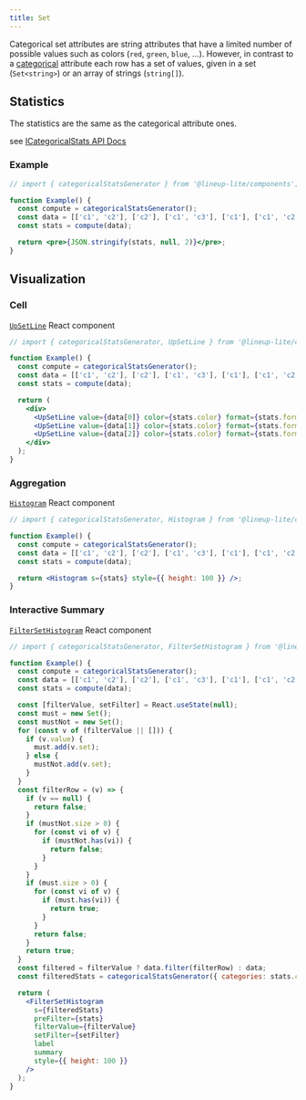 ```yaml
---
title: Set
---
```


Categorical set attributes are string attributes that have a limited number of possible values such as colors (`red`, `green`, `blue`, ...).
However, in contrast to a [categorical](/docs/components/categorical) attribute each row has a set of values, given in a set (`Set<string>`) or an array of strings (`string[]`).

## Statistics

The statistics are the same as the categorical attribute ones.

see [ICategoricalStats API Docs](/api/components/interfaces/icategoricalstats.html)

### Example

```jsx live
// import { categoricalStatsGenerator } from '@lineup-lite/components';

function Example() {
  const compute = categoricalStatsGenerator();
  const data = [['c1', 'c2'], ['c2'], ['c1', 'c3'], ['c1'], ['c1', 'c2', 'c3'], ['c1', 'c2'], ['c1'], ['c2','c3'], ['c3']];
  const stats = compute(data);

  return <pre>{JSON.stringify(stats, null, 2)}</pre>;
}
```

## Visualization

### Cell

[`UpSetLine`](/api/components/modules.html#upsetline) React component

```jsx live
// import { categoricalStatsGenerator, UpSetLine } from '@lineup-lite/components';

function Example() {
  const compute = categoricalStatsGenerator();
  const data = [['c1', 'c2'], ['c2'], ['c1', 'c3'], ['c1'], ['c1', 'c2', 'c3'], ['c1', 'c2'], ['c1'], ['c2','c3'], ['c3']];
  const stats = compute(data);

  return (
    <div>
      <UpSetLine value={data[0]} color={stats.color} format={stats.format} sets={['c1', 'c2', 'c3']} />
      <UpSetLine value={data[1]} color={stats.color} format={stats.format} sets={['c1', 'c2', 'c3']} />
      <UpSetLine value={data[2]} color={stats.color} format={stats.format} sets={['c1', 'c2', 'c3']} />
    </div>
  );
}
```

### Aggregation

[`Histogram`](/api/components/modules.html#histogram) React component

```jsx live
// import { categoricalStatsGenerator, Histogram } from '@lineup-lite/components';

function Example() {
  const compute = categoricalStatsGenerator();
  const data = [['c1', 'c2'], ['c2'], ['c1', 'c3'], ['c1'], ['c1', 'c2', 'c3'], ['c1', 'c2'], ['c1'], ['c2','c3'], ['c3']];
  const stats = compute(data);

  return <Histogram s={stats} style={{ height: 100 }} />;
}
```

### Interactive Summary

[`FilterSetHistogram`](/api/components/modules.html#filtersethistogram) React component

```jsx live
// import { categoricalStatsGenerator, FilterSetHistogram } from '@lineup-lite/components';

function Example() {
  const compute = categoricalStatsGenerator();
  const data = [['c1', 'c2'], ['c2'], ['c1', 'c3'], ['c1'], ['c1', 'c2', 'c3'], ['c1', 'c2'], ['c1'], ['c2','c3'], ['c3']];
  const stats = compute(data);

  const [filterValue, setFilter] = React.useState(null);  
  const must = new Set();
  const mustNot = new Set();
  for (const v of (filterValue || [])) {
    if (v.value) {
      must.add(v.set);
    } else {
      mustNot.add(v.set);
    }
  }
  const filterRow = (v) => {
    if (v == null) {
      return false;
    }
    if (mustNot.size > 0) {
      for (const vi of v) {
        if (mustNot.has(vi)) {
          return false;
        }
      }
    }
    if (must.size > 0) {
      for (const vi of v) {
        if (must.has(vi)) {
          return true;
        }
      }
      return false;
    }
    return true;
  }
  const filtered = filterValue ? data.filter(filterRow) : data;
  const filteredStats = categoricalStatsGenerator({ categories: stats.categories })(filtered);

  return (
    <FilterSetHistogram
      s={filteredStats}
      preFilter={stats}
      filterValue={filterValue}
      setFilter={setFilter}
      label
      summary
      style={{ height: 100 }}
    />
  );
}
```
